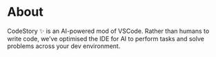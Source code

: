 # About

CodeStory ✨ is an AI-powered mod of VSCode.
Rather than humans to write code, we’ve optimised the IDE for AI to perform tasks and solve problems across your dev environment.
